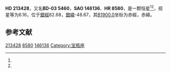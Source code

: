 {{Starbox begin
| name = HD 213428
}}
{{Starbox observe
| epoch = [[J2000.0|J2000.0]]
| constell = {{星座名待查}}<ref name=SIMBAD>{{cite web
 | url=http://simbad.u-strasbg.fr/simbad/sim-id?Ident=HR+8580
 | title=Pulsating variable Star
 | publisher=Centre de Données astronomiques de Strasbourg
 | work=SIMBAD
 | accessdate=2012-07-13
 | archive-date=2016-03-19
 | archive-url=https://web.archive.org/web/20160319080136/http://simbad.u-strasbg.fr/simbad/sim-id?Ident=HR+8580
 | dead-url=no
 }}</ref><ref name=DATA>{{cite web
 | url=http://vizier.u-strasbg.fr/viz-bin/VizieR-5?-out.add=.&-source=5050&-corr=PK=HR&-out.max=9999&HR=8580
 | title=VizieR Detailed Page
 | accessdate=2012-07-13
 | archive-date=2016-03-05
 | archive-url=https://web.archive.org/web/20160305011729/http://vizier.u-strasbg.fr/viz-bin/VizieR-5?-out.add=.&-source=5050&-corr=PK=HR&-out.max=9999&HR=8580
 | dead-url=no
 }}</ref>
| 星官 = 
| ra = {{RA|22|31|18.4}}<ref name=SIMBAD /><ref name=DATA />
| dec = {{DEC|-2|54|40}}<ref name=SIMBAD /><ref name=DATA />
| appmag_v = 6.16<ref name=SIMBAD /><ref name=DATA />
}}
{{Starbox character
| class = K0<ref name=SIMBAD /><ref name=DATA />
| b-v = 1.08<ref name=SIMBAD /><ref name=DATA />
| u-b = 1<ref name=SIMBAD /><ref name=DATA />
| r-i = <ref name=SIMBAD /><ref name=DATA />
| variable = 
}}
{{Starbox astrometry
| radial_v = 1
| prop_mo_ra = 10
| parallax = 
| p_error = 
}}
{{Starbox catalog
| names =BD-03 5460，[[SAO星表|SAO]] 146136，[[HD星表|HD]] 213428，[[HR星表|HR]] 8580}}
{{Starbox reference |Simbad=HR+8580}}
{{Starbox end}}

'''HD 213428'''，又名'''BD-03 5460'''，'''SAO 146136'''、'''HR 8580'''，是一颗恒星<ref name=SIMBAD /><ref name=DATA />，视星等为6.16，位于[[銀道座標系|銀經]]62.68，[[銀道座標系|銀緯]]-48.67，其[[B1900.0|B1900.0]]坐标为赤經{{RA|22|26|8.2}}，赤緯{{DEC|-3|-48.67|25}}。

== 参考文献 ==
{{reflist}}

{{star-stub}}

[[Category:HD和HDE天體|213428]]
[[Category:HR天體|8580]]
[[Category:SAO天體|146136]]
[[Category:宝瓶座|Category:宝瓶座]]